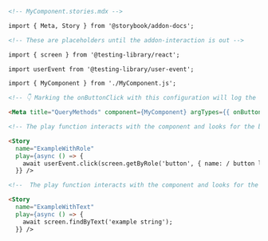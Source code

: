 ```md
<!-- MyComponent.stories.mdx -->

import { Meta, Story } from '@storybook/addon-docs';

<!-- These are placeholders until the addon-interaction is out -->

import { screen } from '@testing-library/react';

import userEvent from '@testing-library/user-event';

import { MyComponent } from './MyComponent.js';

<!-- 👇 Marking the onButtonClick with this configuration will log the event in the Actions panel -->

<Meta title="QueryMethods" component={MyComponent} argTypes={{ onButtonClick: { action: true }}/>

<!-- The play function interacts with the component and looks for the button. -->

<Story
  name="ExampleWithRole"
  play={async () => {
    await userEvent.click(screen.getByRole('button', { name: / button label/i }));
  }} />

<!--  The play function interacts with the component and looks for the text-->

<Story
  name="ExampleWithText"
  play={async () => {
    await screen.findByText('example string');
  }} />
```
